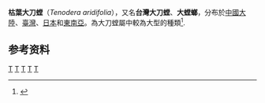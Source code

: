 {{Speciesbox
| taxon = Tenodera aridifolia
| image =Tenodera aridifolia DSCN9675.jpg
| image_caption =  枯葉大刀螳
| binomial_authority = (Stoll, 1813)
}}

'''枯葉大刀螳'''（''Tenodera aridifolia''），又名'''台灣大刀螳'''、'''大螳螂'''，分布於[[中國大陸|中國大陸]]、[[臺灣|臺灣]]、[[日本|日本]]和[[東南亞|東南亞]]。為大刀螳屬中較為大型的種類<ref>{{cite book|author=朱笑愚、吳 超、袁 勤|title=中國螳螂|year=2012|publisher=西苑出版社|isbn=9787515102870}}</ref>.

==参考资料==
{{reflist}}

{{taxonbar}}
[[Category:_1813年描述的昆虫|T]]
[[Category:螳螂科|T]]
[[Category:台灣昆蟲|T]]
[[Category:中國昆蟲|T]]
[[Category:日本動物|T]]